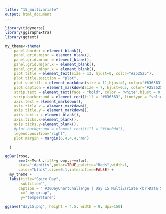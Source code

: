 ```yaml
---
title: "15_multivariate"
output: html_document
---
```


```r
library(tidyverse)
library(ggiraphExtra)
library(ggtext)

```


```r

my_theme<-theme(
    panel.border = element_blank(),
    panel.grid.major = element_blank(),
    panel.grid.minor = element_blank(),
    panel.grid.major.x = element_blank(),
    panel.grid.minor.x = element_blank(),
    plot.title = element_text(size = 13, hjust=0, color="#252525"), 
    plot.title.position = "plot",
    plot.subtitle = element_markdown(size = 11,hjust=0, color="#636363"),
    plot.caption = element_markdown(size = 7, hjust=0.5, color="#252525"),
    strip.text = element_text(face = "bold", color = "white",hjust = 0.5, size = 6),
    strip.background = element_rect(fill = "#636363", linetype = "solid", color="grey"),
    axis.text = element_markdown(),
    axis.title.x = element_markdown(),
    axis.title.y = element_markdown(),
    axis.text.x = element_blank(),
    axis.ticks.x=element_blank(),
    axis.ticks.y=element_blank(),
    #plot.background = element_rect(fill = "#fde0dd"),
    legend.position="right",
    plot.margin = margin(6,4,4,4,"mm")

  )

```



```r

ggBar(rose,
      aes(x=Month,fill=group,y=value),
      stat="identity",polar=TRUE,palette="Reds",width=1,
      color="black",size=0.1,interactive=FALSE) +
  my_theme +
  labs(title="Space Day",
       subtitle="",
      caption = " #30DayChartChallenge | Day 15 Multivariate <br>Data Source: sintetic ",
       x=" by group",
       y="temperature")


```


```r

ggsave("day15.png", height = 4.5, width = 9, dpi=150)

```

